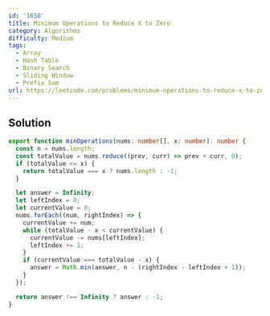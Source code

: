 ```yaml
---
id: '1658'
title: Minimum Operations to Reduce X to Zero
category: Algorithms
difficulty: Medium
tags:
  - Array
  - Hash Table
  - Binary Search
  - Sliding Window
  - Prefix Sum
url: https://leetcode.com/problems/minimum-operations-to-reduce-x-to-zero
---
```


## Solution

```typescript showLineNumbers
export function minOperations(nums: number[], x: number): number {
  const n = nums.length;
  const totalValue = nums.reduce((prev, curr) => prev + curr, 0);
  if (totalValue <= x) {
    return totalValue === x ? nums.length : -1;
  }

  let answer = Infinity;
  let leftIndex = 0;
  let currentValue = 0;
  nums.forEach((num, rightIndex) => {
    currentValue += num;
    while (totalValue - x < currentValue) {
      currentValue -= nums[leftIndex];
      leftIndex += 1;
    }
    if (currentValue === totalValue - x) {
      answer = Math.min(answer, n - (rightIndex - leftIndex + 1));
    }
  });

  return answer !== Infinity ? answer : -1;
}
```
